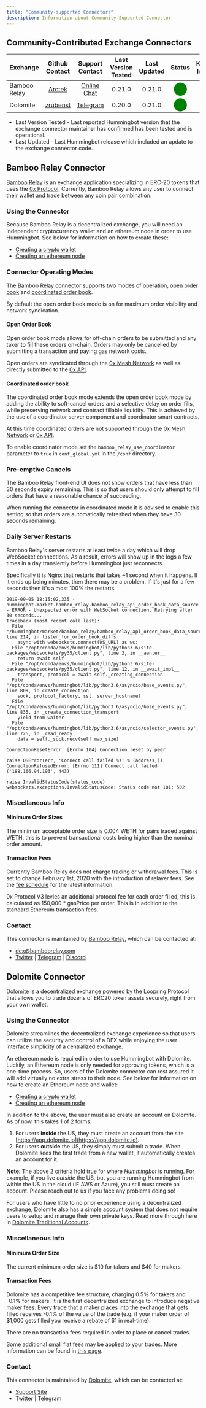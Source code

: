 ```yaml
---
title: "Community-supported Connectors"
description: Information about Community Supported Connector
---
```


## Community-Contributed Exchange Connectors

| Exchange     |             Github Contact              |              Support Contact               | Last Version Tested | Last Updated |                       Status                        | Known Issues |
| ------------ | :-------------------------------------: | :----------------------------------------: | :-----------------: | :----------: | :-------------------------------------------------: | :----------: |
| Bamboo Relay |   [Arctek](https://github.com/Arctek)   |  [Online Chat](https://bamboorelay.com/)   |       0.21.0        |    0.21.0    | <span style="color:green; font-size:25px">⬤</span>  |              |
| Dolomite     | [zrubenst](https://github.com/zrubenst) | [Telegram](https://t.me/dolomite_official) |       0.20.0        |    0.21.0    | <span style="color:green; font-size:25px"> ⬤</span> |              |

- Last Version Tested - Last reported Hummingbot version that the exchange connector maintainer has confirmed has been tested and is operational.
- Last Updated - Last Hummingbot release which included an update to the exchange connector code.

## Bamboo Relay Connector

[Bamboo Relay](https://bamboorelay.com/) is an exchange application specializing in ERC-20 tokens that uses the [0x Protocol](https://0x.org/).
Currently, Bamboo Relay allows any user to connect their wallet and trade between any coin pair combination.

### Using the Connector

Because Bamboo Relay is a decentralized exchange, you will need an independent cryptocurrency wallet and an ethereum node in order to use Hummingbot. See below for information on how to create these:

- [Creating a crypto wallet](/advanced/wallet)
- [Creating an ethereum node](/advanced/node)

### Connector Operating Modes

The Bamboo Relay connector supports two modes of operation, [open order book](https://0x.org/wiki#Open-Orderbook) and [coordinated order book](https://github.com/0xProject/0x-protocol-specification/blob/master/v2/coordinator-specification.md).

By default the open order book mode is on for maximum order visibility and network syndication.

#### Open Order Book

Open order book mode allows for off-chain orders to be submitted and any taker to fill these orders on-chain.
Orders may only be cancelled by submitting a transaction and paying gas network costs.

Open orders are syndicated through the [0x Mesh Network](https://0x-org.gitbook.io/mesh/) as well as directly submitted to the [0x API](https://0x.org/docs/api).

#### Coordinated order book

The coordinated order book mode extends the open order book mode by adding the ability to soft-cancel orders and a selective delay on order fills, while preserving network and contract fillable liquidity.
This is achieved by the use of a coordinator server component and coordinator smart contracts.

At this time coordinated orders are not supported through the [0x Mesh Network](https://0x-org.gitbook.io/mesh/) or [0x API](https://0x.org/docs/api).

To enable coordinator mode set the `bamboo_relay_use_coordinator` parameter to `true` in `conf_global.yml` in the `/conf` directory.

### Pre-emptive Cancels

The Bamboo Relay front-end UI does not show orders that have less than 30 seconds expiry remaining. This is so that users should only attempt to fill orders that have a reasonable chance of succeeding.

When running the connector in coordinated mode it is advised to enable this setting so that orders are automatically refreshed when they have 30 seconds remaining.

### Daily Server Restarts

Bamboo Relay's server restarts at least twice a day which will drop WebSocket connections. As a result, errors will show up in the logs a few times in a day transiently before Hummingbot just reconnects.

Specifically it is Nginx that restarts that takes ~1 second when it happens. If it ends up being minutes, then there may be a problem. If it's just for a few seconds then it's almost 100% the restarts.

```
2019-09-05 18:15:02,335 - hummingbot.market.bamboo_relay.bamboo_relay_api_order_book_data_source - ERROR - Unexpected error with WebSocket connection. Retrying after 30 seconds...
Traceback (most recent call last):
  File "/hummingbot/market/bamboo_relay/bamboo_relay_api_order_book_data_source.py", line 214, in listen_for_order_book_diffs
    async with websockets.connect(WS_URL) as ws:
  File "/opt/conda/envs/hummingbot/lib/python3.6/site-packages/websockets/py35/client.py", line 2, in __aenter__
    return await self
  File "/opt/conda/envs/hummingbot/lib/python3.6/site-packages/websockets/py35/client.py", line 12, in __await_impl__
    transport, protocol = await self._creating_connection
  File "/opt/conda/envs/hummingbot/lib/python3.6/asyncio/base_events.py", line 809, in create_connection
    sock, protocol_factory, ssl, server_hostname)
  File "/opt/conda/envs/hummingbot/lib/python3.6/asyncio/base_events.py", line 835, in _create_connection_transport
    yield from waiter
  File "/opt/conda/envs/hummingbot/lib/python3.6/asyncio/selector_events.py", line 725, in _read_ready
    data = self._sock.recv(self.max_size)

ConnectionResetError: [Errno 104] Connection reset by peer

raise OSError(err, 'Connect call failed %s' % (address,))
ConnectionRefusedError: [Errno 111] Connect call failed ('188.166.94.193', 443)

raise InvalidStatusCode(status_code)
websockets.exceptions.InvalidStatusCode: Status code not 101: 502
```

### Miscellaneous Info

#### Minimum Order Sizes

The minimum acceptable order size is 0.004 WETH for pairs traded against WETH, this is to prevent transactional costs being higher than the nominal order amount.

#### Transaction Fees

Currently Bamboo Relay does not charge trading or withdrawal fees. This is set to change February 1st, 2020 with the introduction of relayer fees. See the [fee schedule](https://bamboorelay.com/fees) for the latest information.

0x Protocol V3 levies an additional protocol fee for each order filled, this is calculated as 150,000 \* gasPrice per order.
This is in addition to the standard Ethereum transaction fees.

### Contact

This connector is maintained by [Bamboo Relay](https://bamboorelay.com), which can be contacted at:

- [dex@bamboorelay.com](mailto:dex@bamboorelay.com)
- [Twitter](https://twitter.com/bamboorelay) | [Telegram](https://t.me/bamboorelay) | [Discord](https://discord.gg/6tMFa5E)

## Dolomite Connector

[Dolomite](https://beta.dolomite.io/exchange) is a decentralized exchange powered by the Loopring Protocol that allows you to trade dozens of ERC20 token assets securely, right from your own wallet.

### Using the Connector

Dolomite streamlines the decentralized exchange experience so that users can utilize the security and control of a DEX while enjoying the user interface simplicity of a centralized exchange.

An ethereum node is required in order to use Hummingbot with Dolomite. Luckily, an Ethereum node is only needed for approving tokens, which is a one-time process. So, users of the Dolomite connector can rest assured it will add virtually no extra stress to their node. See below for information on how to create an Ethereum node and wallet:

- [Creating a crypto wallet](/advanced/wallet)
- [Creating an ethereum node](/advanced/node)

In addition to the above, the user must also create an account on Dolomite. As of now, this takes 1 of 2 forms:

1. For users **inside** the US, they must create an account from the site [https://app.dolomite.io](https://app.dolomite.io).
2. For users **outside** the US, they simply must submit a trade. When Dolomite sees the first trade from a new wallet, it automatically creates an account for it.

**Note**: The above 2 criteria hold true for where _Hummingbot_ is running. For example, if you live _outside_ the US, but you are running Hummingbot from within the US in the cloud (IE AWS or Azure), you still must create an account. Please reach out to us if you face any problems doing so!

For users who have little to no prior experience using a decentralized exchange, Dolomite also has a simple account system that does not require users to setup and manage their own private keys. Read more through here in [Dolomite Traditional Accounts](https://dolomite.io/support/noncustodial-accounts).

### Miscellaneous Info

#### Minimum Order Size

The current minimum order size is $10 for takers and $40 for makers.

#### Transaction Fees

Dolomite has a competitive fee structure, charging 0.5% for takers and -0.1% for makers. It is the first decentralized exchange to introduce negative maker fees. Every trade that a maker places into the exchange that gets filled receives -0.1% of the value of the trade (e.g. if your maker order of $1,000 gets filled you receive a rebate of $1 in real-time).

There are no transaction fees required in order to place or cancel trades.

Some additional small flat fees may be applied to your trades. More information can be found in [this page](https://dolomite.io/support/fees).

### Contact

This connector is maintained by [Dolomite](https://beta.dolomite.io/), which can be contacted at:

- [Support Site](https://dolomite.io/support)
- [Twitter](https://twitter.com/dolomite_io?lang=en) | [Telegram](https://t.me/dolomite_official)
